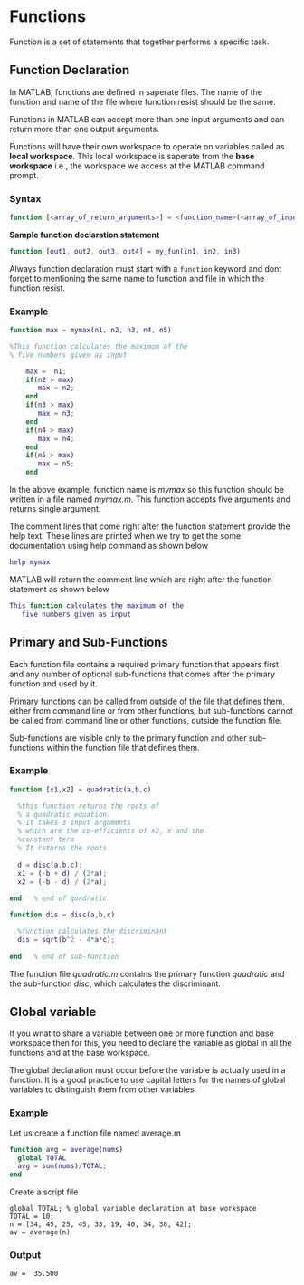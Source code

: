 # Functions

Function is a set of statements that together performs a specific task.

## Function Declaration

In MATLAB, functions are defined in saperate files. The name of the function and name of the file where function resist should be the same.

Functions in MATLAB can accept more than one input arguments and can return more than one output arguments.

Functions will have their own workspace to operate on variables called as **local workspace**. This local workspace is saperate from the **base workspace** i.e., the workspace we access at the MATLAB command prompt.

### Syntax

```matlab
function [<array_of_return_arguments>] = <function_name>(<array_of_input_arguments)
```

**Sample function declaration statement**

```matlab
function [out1, out2, out3, out4] = my_fun(in1, in2, in3)
```

Always function declaration must start with a `function` keyword and dont forget to mentioning the same name to function and file in which the function resist.

### Example

```matlab
function max = mymax(n1, n2, n3, n4, n5)

%This function calculates the maximum of the
% five numbers given as input

    max =  n1;
    if(n2 > max)
       max = n2;
    end
    if(n3 > max)
       max = n3;
    end
    if(n4 > max)
       max = n4;
    end
    if(n5 > max)
       max = n5;
    end
```

In the above example, function name is *mymax* so this function should be written in a file named *mymax.m*. This function accepts five arguments and returns single argument.

The comment lines that come right after the function statement provide the help text. These lines are printed when we try to get the some documentation using help command as shown below

```matlab
help mymax
```

MATLAB will return the comment line which are right after the function statement as shown below

```matlab
This function calculates the maximum of the
   five numbers given as input
```

## Primary and Sub-Functions

Each function file contains a required primary function that appears first and any number of optional sub-functions that comes after the primary function and used by it.

Primary functions can be called from outside of the file that defines them, either from command line or from other functions, but  sub-functions cannot be called from command line or other functions, outside the function file.

Sub-functions are visible only to the primary function and other sub-functions within the function file that defines them.

### Example

```matlab
function [x1,x2] = quadratic(a,b,c)

  %this function returns the roots of 
  % a quadratic equation.
  % It takes 3 input arguments
  % which are the co-efficients of x2, x and the 
  %constant term
  % It returns the roots
  
  d = disc(a,b,c); 
  x1 = (-b + d) / (2*a);
  x2 = (-b - d) / (2*a);
  
end   % end of quadratic

function dis = disc(a,b,c) 

  %function calculates the discriminant
  dis = sqrt(b^2 - 4*a*c);
  
end   % end of sub-function
```

The function file *quadratic.m* contains the primary function *quadratic* and the sub-function *disc*, which calculates the discriminant.

## Global variable

If you wnat to share a variable between one or more function and base workspace then for this,  you need to declare the variable as global in all the functions and at the base workspace.

The global declaration must occur before the variable is actually used in a function. It is a good practice to use capital letters for the names of global variables to distinguish them from other variables.

### Example

Let us create a function file named average.m

```matlab
function avg = average(nums)
  global TOTAL
  avg = sum(nums)/TOTAL;
end
```

Create a script file

```
global TOTAL; % global variable declaration at base workspace
TOTAL = 10;
n = [34, 45, 25, 45, 33, 19, 40, 34, 38, 42];
av = average(n)
```

### Output

```
av =  35.500
```


